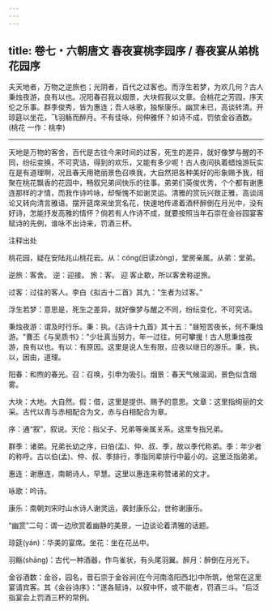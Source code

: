 ```yaml
---
---
---
```

title: 卷七・六朝唐文 春夜宴桃李园序 / 春夜宴从弟桃花园序
---

夫天地者，万物之逆旅也；光阴者，百代之过客也。而浮生若梦，为欢几何？古人秉烛夜游，良有以也。况阳春召我以烟景，大块假我以文章。会桃花之芳园，序天伦之乐事。群季俊秀，皆为惠连；吾人咏歌，独惭康乐。幽赏未已，高谈转清。开琼筵以坐花，飞羽觞而醉月。不有佳咏，何伸雅怀？如诗不成，罚依金谷酒数。(桃花 一作：桃李)

----------------

天地是万物的客舍，百代是古往今来时间的过客，死生的差异，就好像梦与醒的不同，纷纭变换，不可究诘，得到的欢乐，又能有多少呢！古人夜间执着蜡烛游玩实在是有道理啊，况且春天用艳丽景色召唤我，大自然把各种美好的形象赐予我，相聚在桃花飘香的花园中，畅叙兄弟间快乐的往事。弟弟们英俊优秀，个个都有谢惠连那样的才情，而我作诗吟咏，却惭愧不如谢灵运。清雅的赏玩兴致正雅，高谈阔论又转向清言雅语。摆开筵席来坐赏名花，快速地传递着酒杯醉倒在月光中，没有好诗，怎能抒发高雅的情怀？倘若有人作诗不成，就要按照当年石崇在金谷园宴客赋诗的先例，谁咏不出诗来，罚酒三杯。

注释出处

桃花园，疑在安陆兆山桃花岩。从：cóng(旧读zòng)，堂房亲属。从弟：堂弟。

逆旅：客舍。 逆：迎接。 旅：客。 迎 客止歇，所以客舍称逆旅。

过客：过往的客人。李白《拟古十二首》其九：“生者为过客。”

浮生若梦：意思是，死生之差异，就好像梦与醒之不同，纷纭变化，不可究诘。

秉烛夜游：谓及时行乐。秉：执。《古诗十九首》其十五："昼短苦夜长，何不秉烛游。"曹丕《与吴质书》："少壮真当努力，年一过往，何可攀援！古人思秉烛夜游，良有以也。有以：有原因。这里是说人生有限，应夜以继日的游乐。秉，执。以，因由，道理。

阳春：和煦的春光。召：召唤，引申为吸引。烟景：春天气候温润，景色似含烟雾。

大块：大地。大自然。假：借，这里是提供、赐予的意思。文章：这里指绚丽的文采。古代以青与赤相配合为文，赤与白相配合为章。

序：通“叙”，叙说。天伦：指父子、兄弟等亲属关系。这里专指兄弟。

群季：诸弟。兄弟长幼之序，曰伯(孟)、仲、叔、季，故以季代称弟。季：年少者的称呼。古以伯(孟)、仲、叔、季排行，季指同辈排行中最小的。这里泛指弟弟。

惠连：谢惠连，南朝诗人，早慧。这里以惠连来称赞诸弟的文才。

咏歌：吟诗。

康乐：南朝刘宋时山水诗人谢灵运，袭封康乐公，世称谢康乐。

“幽赏”二句：谓一边欣赏着幽静的美景，一边谈论着清雅的话题。

琼筵(yán)：华美的宴席。坐花：坐在花丛中。

羽觞(shāng)：古代一种酒器，作鸟雀状，有头尾羽翼。醉月：醉倒在月光下。

金谷酒数：金谷，园名，晋石崇于金谷涧(在今河南洛阳西北)中所筑，他常在这里宴请宾客。其《金谷诗序》："遂各赋诗，以叙中怀，或不能者，罚酒三斗。"后泛指宴会上罚酒三杯的常例。

